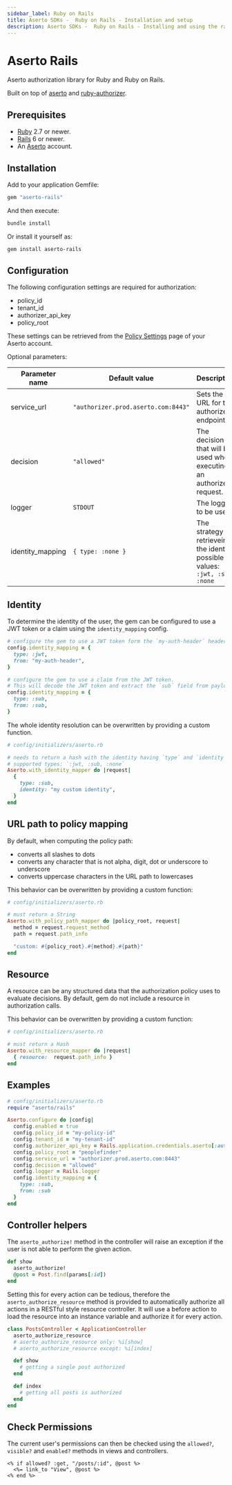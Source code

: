 ```yaml
---
sidebar_label: Ruby on Rails
title: Aserto SDKs -  Ruby on Rails - Installation and setup
description: Aserto SDKs -  Ruby on Rails - Installing and using the rails aserto gem
---
```


# Aserto Rails

Aserto authorization library for Ruby and Ruby on Rails.

Built on top of [aserto](https://github.com/aserto-dev/aserto-ruby) and [ruby-authorizer](https://github.com/aserto-dev/ruby-authorizer).

## Prerequisites
* [Ruby](https://www.ruby-lang.org/en/downloads/) 2.7 or newer.
* [Rails](https://rubyonrails.org/) 6 or newer.
* An [Aserto](https://console.aserto.com) account.

## Installation
Add to your application Gemfile:

```ruby
gem "aserto-rails"
```

And then execute:
```bash
bundle install
```
Or install it yourself as:
```bash
gem install aserto-rails
```

## Configuration
The following configuration settings are required for authorization:
 - policy_id
 - tenant_id
 - authorizer_api_key
 - policy_root

These settings can be retrieved from the [Policy Settings](https://console.aserto.com/ui/policies) page of your Aserto account.

Optional parameters:

| Parameter name | Default value | Description |
| -------------- | ------------- | ----------- |
| service_url | `"authorizer.prod.aserto.com:8443"` | Sets the URL for the authorizer endpoint. |
| decision | `"allowed"` | The decision that will be used when executing an authorizer request. |
| logger | `STDOUT` | The logger to be used. |
| identity_mapping | `{ type: :none }` | The strategy for retrieveing the identity, possible values: `:jwt, :sub, :none` |

## Identity
To determine the identity of the user, the gem can be configured to use a JWT token or a claim using the `identity_mapping` config.
```ruby
# configure the gem to use a JWT token form the `my-auth-header` header.
config.identity_mapping = {
  type: :jwt,
  from: "my-auth-header",
}
```
```ruby
# configure the gem to use a claim from the JWT token.
# This will decode the JWT token and extract the `sub` field from payload.
config.identity_mapping = {
  type: :sub,
  from: :sub,
}
```

The whole identity resolution can be overwritten by providing a custom function.
```ruby
# config/initializers/aserto.rb

# needs to return a hash with the identity having `type` and `identity` keys.
# supported types: `:jwt, :sub, :none`
Aserto.with_identity_mapper do |request|
  {
    type: :sub,
    identity: "my custom identity",
  }
end
```

## URL path to policy mapping
By default, when computing the policy path:
* converts all slashes to dots
* converts any character that is not alpha, digit, dot or underscore to underscore
* converts uppercase characters in the URL path to lowercases

This behavior can be overwritten by providing a custom function:

```ruby
# config/initializers/aserto.rb

# must return a String
Aserto.with_policy_path_mapper do |policy_root, request|
  method = request.request_method
  path = request.path_info

  "custom: #{policy_root}.#{method}.#{path}"
end
```

## Resource
A resource can be any structured data that the authorization policy uses to evaluate decisions. By default, gem do not include a resource in authorization calls.

This behavior can be overwritten by providing a custom function:

```ruby
# config/initializers/aserto.rb

# must return a Hash
Aserto.with_resource_mapper do |request|
  { resource:  request.path_info }
end
```
## Examples

```ruby
# config/initializers/aserto.rb
require "aserto/rails"

Aserto.configure do |config|
  config.enabled = true
  config.policy_id = "my-policy-id"
  config.tenant_id = "my-tenant-id"
  config.authorizer_api_key = Rails.application.credentials.aserto[:authorizer_api_key]
  config.policy_root = "peoplefinder"
  config.service_url = "authorizer.prod.aserto.com:8443"
  config.decision = "allowed"
  config.logger = Rails.logger
  config.identity_mapping = {
    type: :sub,
    from: :sub
  }
end
```

## Controller helpers

The `aserto_authorize!` method in the controller will raise an exception if the user is not able to perform the given action.

```ruby
def show
  aserto_authorize!
  @post = Post.find(params[:id])
end
```

Setting this for every action can be tedious, therefore the `aserto_authorize_resource` method is provided to
automatically authorize all actions in a RESTful style resource controller.
It will use a before action to load the resource into an instance variable and authorize it for every action.

```ruby
class PostsController < ApplicationController
  aserto_authorize_resource
  # aserto_authorize_resource only: %i[show]
  # aserto_authorize_resource except: %i[index]

  def show
    # getting a single post authorized
  end

  def index
    # getting all posts is authorized
  end
end
```

## Check Permissions

The current user's permissions can then be checked using the `allowed?`, `visible?` and `enabled?` methods in views and controllers.

```erb
<% if allowed? :get, "/posts/:id", @post %>
  <%= link_to "View", @post %>
<% end %>
```
